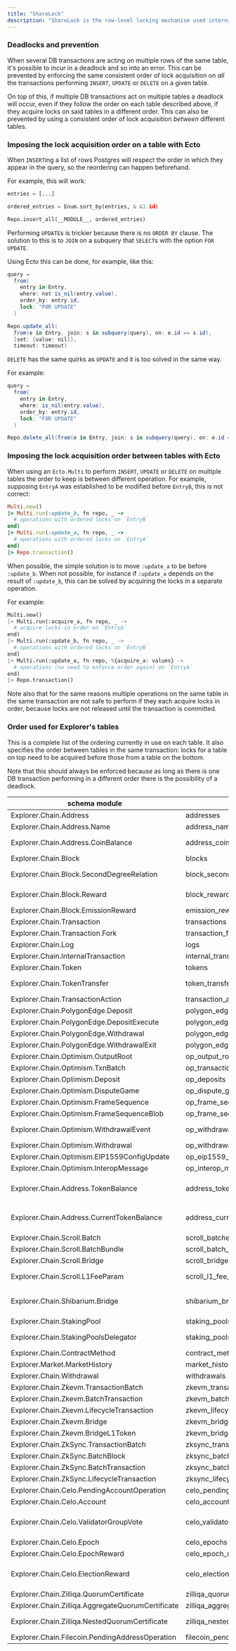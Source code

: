 ```yaml
---
title: "ShareLock"
description: "ShareLock is the row-level locking mechanism used internally by PostgreSQL."
---
```


### Deadlocks and prevention

When several DB transactions are acting on multiple rows of the same table, it's possible to incur in a deadlock and so into an error. This can be prevented by enforcing the same consistent order of lock acquisition on _all_ the transactions performing `INSERT`, `UPDATE` or `DELETE` on a given table.

On top of this, if multiple DB transactions act on multiple tables a deadlock will occur, even if they follow the order on each table described above, if they acquire locks on said tables in a different order. This can also be prevented by using a consistent order of lock acquisition _between_ different tables.

### Imposing the lock acquisition order on a table with Ecto

When `INSERT`ing a list of rows Postgres will respect the order in which they appear in the query, so the reordering can happen beforehand.

For example, this will work:

```python
entries = [...]

ordered_entries = Enum.sort_by(entries, & &1.id)

Repo.insert_all(__MODULE__, ordered_entries)
```

Performing `UPDATE`s is trickier because there is no `ORDER BY` clause. The solution to this is to `JOIN` on a subquery that `SELECT`s with the option `FOR UPDATE`.

Using Ecto this can be done, for example, like this:

```csharp
query =
  from(
    entry in Entry,
    where: not is_nil(entry.value),
    order_by: entry.id,
    lock: "FOR UPDATE"
  )

Repo.update_all(
  from(e in Entry, join: s in subquery(query), on: e.id == s.id),
  [set: [value: nil]],
  timeout: timeout)
```

`DELETE` has the same quirks as `UPDATE` and it is too solved in the same way.

For example:

```csharp
query =
  from(
    entry in Entry,
    where: is_nil(entry.value),
    order_by: entry.id,
    lock: "FOR UPDATE"
  )

Repo.delete_all(from(e in Entry, join: s in subquery(query), on: e.id == s.id))
```

### Imposing the lock acquisition order between tables with Ecto

When using an `Ecto.Multi` to perform `INSERT`, `UPDATE` or `DELETE` on multiple tables the order to keep is between different operation. For example, supposing `EntryA` was established to be modified before `EntryB`, this is not correct:

```ruby
Multi.new()
|> Multi.run(:update_b, fn repo, _ ->
  # operations with ordered locks on `EntryB`
end)
|> Multi.run(:update_a, fn repo, _ ->
  # operations with ordered locks on `EntryA`
end)
|> Repo.transaction()
```

When possible, the simple solution is to move `:update_a` to be before `:update_b`. When not possible, for instance if `:update_a` depends on the result of `:update_b`, this can be solved by acquiring the locks in a separate operation.

For example:

```python
Multi.new()
|> Multi.run(:acquire_a, fn repo, _ ->
  # acquire locks in order on `EntryA`
end)
|> Multi.run(:update_b, fn repo, _ ->
  # operations with ordered locks on `EntryB`
end)
|> Multi.run(:update_a, fn repo, %{acquire_a: values} ->
  # operations (no need to enforce order again) on `EntryA`
end)
|> Repo.transaction()
```

Note also that for the same reasons multiple operations on the same table in the same transaction are not safe to perform if they each acquire locks in order, because locks are not released until the transaction is committed.

### Order used for Explorer's tables

This is a complete list of the ordering currently in use on each table. It also specifies the order between tables in the same transaction: locks for a table on top need to be acquired before those from a table on the bottom.

Note that this should always be enforced because as long as there is one DB transaction performing in a different order there is the possibility of a deadlock.

| schema module                                     | table name                            | ordered by                                                                                         |
| ------------------------------------------------- | ------------------------------------- | -------------------------------------------------------------------------------------------------- |
| Explorer.Chain.Address                            | addresses                             | [asc: :hash]                                                                                       |
| Explorer.Chain.Address.Name                       | address_names                         | [asc: :address_hash, asc: :name]                                                                   |
| Explorer.Chain.Address.CoinBalance                | address_coin_balances                 | [asc: :address_hash, asc: :block_number]                                                           |
| Explorer.Chain.Block                              | blocks                                | [asc: :hash]                                                                                       |
| Explorer.Chain.Block.SecondDegreeRelation         | block_second_degree_relations         | [asc: :nephew_hash, asc: :uncle_hash]                                                              |
| Explorer.Chain.Block.Reward                       | block_rewards                         | [asc: :address_hash, asc: :address_type, asc: :block_hash]                                         |
| Explorer.Chain.Block.EmissionReward               | emission_rewards                      | [asc: :block_range]                                                                                |
| Explorer.Chain.Transaction                        | transactions                          | [asc: :hash]                                                                                       |
| Explorer.Chain.Transaction.Fork                   | transaction_forks                     | [asc: :uncle_hash, asc: :index]                                                                    |
| Explorer.Chain.Log                                | logs                                  | [asc: :transaction_hash, asc: :index]                                                              |
| Explorer.Chain.InternalTransaction                | internal_transactions                 | [asc: :transaction_hash, asc: :index]                                                              |
| Explorer.Chain.Token                              | tokens                                | [asc: :contract_address_hash]                                                                      |
| Explorer.Chain.TokenTransfer                      | token_transfers                       | [asc: :transaction_hash, asc: :log_index]                                                          |
| Explorer.Chain.TransactionAction                  | transaction_actions                   | [asc: :hash, asc: :log_index]                                                                      |
| Explorer.Chain.PolygonEdge.Deposit                | polygon_edge_deposits                 | [asc: :msg_id]                                                                                     |
| Explorer.Chain.PolygonEdge.DepositExecute         | polygon_edge_deposit_executes         | [asc: :msg_id]                                                                                     |
| Explorer.Chain.PolygonEdge.Withdrawal             | polygon_edge_withdrawals              | [asc: :msg_id]                                                                                     |
| Explorer.Chain.PolygonEdge.WithdrawalExit         | polygon_edge_withdrawal_exits         | [asc: :msg_id]                                                                                     |
| Explorer.Chain.Optimism.OutputRoot                | op_output_roots                       | [asc: :l2_output_index]                                                                            |
| Explorer.Chain.Optimism.TxnBatch                  | op_transaction_batches                | [asc: :l2_block_number]                                                                            |
| Explorer.Chain.Optimism.Deposit                   | op_deposits                           | [asc: :l2_transaction_hash]                                                                        |
| Explorer.Chain.Optimism.DisputeGame               | op_dispute_games                      | [asc: :index]                                                                                      |
| Explorer.Chain.Optimism.FrameSequence             | op_frame_sequences                    | [asc: :id]                                                                                         |
| Explorer.Chain.Optimism.FrameSequenceBlob         | op_frame_sequence_blobs               | [asc: :id]                                                                                         |
| Explorer.Chain.Optimism.WithdrawalEvent           | op_withdrawal_events                  | [asc: :withdrawal_hash, asc: :l1_event_type]                                                       |
| Explorer.Chain.Optimism.Withdrawal                | op_withdrawals                        | [asc: :msg_nonce]                                                                                  |
| Explorer.Chain.Optimism.EIP1559ConfigUpdate       | op_eip1559_config_updates             | [asc: :l2_block_number]                                                                            |
| Explorer.Chain.Optimism.InteropMessage            | op_interop_messages                   | [asc: :nonce, asc: :init_chain_id]                                                                 |
| Explorer.Chain.Address.TokenBalance               | address_token_balances                | [asc: :address_hash, asc: :token_contract_address_hash, asc: :block_number]                        |
| Explorer.Chain.Address.CurrentTokenBalance        | address_current_token_balances        | [asc: :token_contract_address_hash, asc: :token_id, asc: :address_hash]                            |
| Explorer.Chain.Scroll.Batch                       | scroll_batches                        | [asc: number]                                                                                      |
| Explorer.Chain.Scroll.BatchBundle                 | scroll_batch_bundles                  | [asc: final_batch_number]                                                                          |
| Explorer.Chain.Scroll.Bridge                      | scroll_bridge                         | [asc: :type, asc: message_hash]                                                                    |
| Explorer.Chain.Scroll.L1FeeParam                  | scroll_l1_fee_params                  | [asc: :block_number, asc: tx_index, asc: name]                                                     |
| Explorer.Chain.Shibarium.Bridge                   | shibarium_bridge                      | [asc: :operation_hash, asc: l1_transaction_hash, asc: l2_transaction_hash]                         |
| Explorer.Chain.StakingPool                        | staking_pools                         | [asc: :staking_address_hash]                                                                       |
| Explorer.Chain.StakingPoolsDelegator              | staking_pools_delegators              | [asc: :delegator_address_hash, asc: :pool_address_hash]                                            |
| Explorer.Chain.ContractMethod                     | contract_methods                      | [asc: :identified, asc: :abi]                                                                      |
| Explorer.Market.MarketHistory                     | market_history                        | [asc: :date]                                                                                       |
| Explorer.Chain.Withdrawal                         | withdrawals                           | [asc: :index]                                                                                      |
| Explorer.Chain.Zkevm.TransactionBatch             | zkevm_transaction_batches             | [asc: :number]                                                                                     |
| Explorer.Chain.Zkevm.BatchTransaction             | zkevm_batch_l2_transactions           | [asc: :hash]                                                                                       |
| Explorer.Chain.Zkevm.LifecycleTransaction         | zkevm_lifecycle_l1_transactions       | [asc: :id]                                                                                         |
| Explorer.Chain.Zkevm.Bridge                       | zkevm_bridge                          | [asc: :type, asc: :index]                                                                          |
| Explorer.Chain.Zkevm.BridgeL1Token                | zkevm_bridge_l1_tokens                | [asc: :address]                                                                                    |
| Explorer.Chain.ZkSync.TransactionBatch            | zksync_transaction_batches            | [asc: :number]                                                                                     |
| Explorer.Chain.ZkSync.BatchBlock                  | zksync_batch_blocks                   | [asc: :hash]                                                                                       |
| Explorer.Chain.ZkSync.BatchTransaction            | zksync_batch_transactions             | [asc: :hash]                                                                                       |
| Explorer.Chain.ZkSync.LifecycleTransaction        | zksync_lifecycle_transactions         | [asc: :id]                                                                                         |
| Explorer.Chain.Celo.PendingAccountOperation       | celo_pending_account_operations       | [asc: :address_hash]                                                                               |
| Explorer.Chain.Celo.Account                       | celo_accounts                         | [asc: :address_hash]                                                                               |
| Explorer.Chain.Celo.ValidatorGroupVote            | celo_validator_group_votes            | [asc: :transaction_hash, asc: :account_address_hash, asc: :group_address_hash]                     |
| Explorer.Chain.Celo.Epoch                         | celo_epochs                           | [asc: :number]                                                                                     |
| Explorer.Chain.Celo.EpochReward                   | celo_epoch_rewards                    | [asc: :epoch_number]                                                                               |
| Explorer.Chain.Celo.ElectionReward                | celo_election_rewards                 | [asc: :epoch_number, asc: type, asc: :account_address_hash, asc: :associated_account_address_hash] |
| Explorer.Chain.Zilliqa.QuorumCertificate          | zilliqa_quorum_certificates           | [asc: :block_hash]                                                                                 |
| Explorer.Chain.Zilliqa.AggregateQuorumCertificate | zilliqa_aggregate_quorum_certificates | [asc: :block_hash]                                                                                 |
| Explorer.Chain.Zilliqa.NestedQuorumCertificate    | zilliqa_nested_quorum_certificates    | [asc: :block_hash, asc: proposed_by_validator_index]                                               |
| Explorer.Chain.Filecoin.PendingAddressOperation   | filecoin_pending_address_operations   | [asc: :address_hash]                                                                               |
